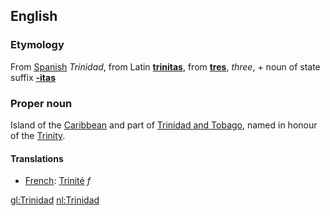 ==English==

===Etymology===
From [[Spanish]] ''Trinidad'', from Latin '''[[trinitas]]''', from '''[[tres]]''', ''three'', + noun of state suffix '''[[-itas]]'''

===Proper noun===

Island of the [[Caribbean]] and part of [[Trinidad and Tobago]], named in honour of the [[Trinity]].

====Translations====

*[[French]]: [[Trinité]] ''f''

[[gl:Trinidad]]
[[nl:Trinidad]]